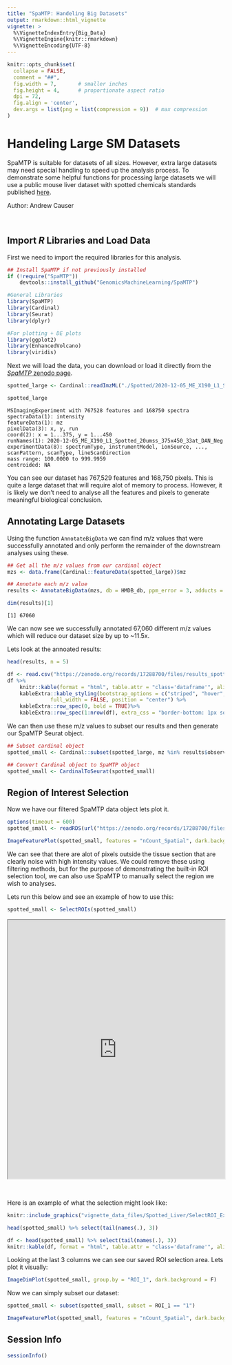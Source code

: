 ```yaml
---
title: "SpaMTP: Handeling Big Datasets"
output: rmarkdown::html_vignette
vignette: >
  %\VignetteIndexEntry{Big_Data}
  %\VignetteEngine{knitr::rmarkdown}
  %\VignetteEncoding{UTF-8}
---
```


```r
knitr::opts_chunk$set(
  collapse = FALSE,
  comment = "##",
  fig.width = 7,       # smaller inches
  fig.height = 4,      # proportionate aspect ratio
  dpi = 72,
  fig.align = 'center',
  dev.args = list(png = list(compression = 9))  # max compression
)
```


# Handeling Large SM Datasets

SpaMTP is suitable for datasets of all sizes. However, extra large datasets may need special handling to speed up the analysis process. To demonstrate some helpful functions for processing large datasets we will use a public mouse liver dataset with spotted chemicals standards published [here]( https://doi.org/10.1101/2024.10.14.618269).

Author: Andrew Causer

<br>


## Import *R* Libraries and Load Data

First we need to import the required libraries for this analysis.

```r
## Install SpaMTP if not previously installed
if (!require("SpaMTP"))
    devtools::install_github("GenomicsMachineLearning/SpaMTP")

#General Libraries
library(SpaMTP)
library(Cardinal)
library(Seurat)
library(dplyr)

#For plotting + DE plots
library(ggplot2)
library(EnhancedVolcano)
library(viridis)
```

Next we will load the data, you can download or load it directly from the [*SpaMTP* zenodo page](https://zenodo.org/communities/spamtp/records).  

```r
spotted_large <- Cardinal::readImzML("./Spotted/2020-12-05_ME_X190_L1_Spotted_20umss_375x450_33at_DAN_Neg",resolution = 3, mass.range = c(100,1000), memory = T)
```


```r
spotted_large
```

    MSImagingExperiment with 767528 features and 168750 spectra 
    spectraData(1): intensity
    featureData(1): mz
    pixelData(3): x, y, run
    coord(2): x = 1...375, y = 1...450
    runNames(1): 2020-12-05_ME_X190_L1_Spotted_20umss_375x450_33at_DAN_Neg
    experimentData(8): spectrumType, instrumentModel, ionSource, ..., scanPattern, scanType, lineScanDirection
    mass range: 100.0000 to 999.9959 
    centroided: NA 


You can see our dataset has 767,529 features and 168,750 pixels. This is quite a large dataset that will require alot of memory to process. However, it is likely we don't need to analyse all the features and pixels to generate meaningful biological conclusion.

## Annotating Large Datasets

Using the function `AnnotateBigData` we can find m/z values that were successfully annotated and only perform the remainder of the downstream analyses using these.


```r
## Get all the m/z values from our cardinal object
mzs <- data.frame(Cardinal::featureData(spotted_large))$mz

## Annotate each m/z value
results <- AnnotateBigData(mzs, db = HMDB_db, ppm_error = 3, adducts = c("M-H", "M+Cl"), polarity = "negative") 
```

```r
dim(results)[1]
```

    [1] 67060


We can now see we successfully annotated 67,060 different m/z values which will reduce our dataset size by up to ~11.5x.

Lets look at the annoated results:

```r
head(results, n = 5)
```

```r
df <- read.csv("https://zenodo.org/records/17288700/files/results_spotted.csv?download=1", row.names = 1)
df %>%
    knitr::kable(format = "html", table.attr = "class='dataframe'", align = "c") %>%
    kableExtra::kable_styling(bootstrap_options = c("striped", "hover", "condensed", "responsive"),
              full_width = FALSE, position = "center") %>%
    kableExtra::row_spec(0, bold = TRUE)%>%
    kableExtra::row_spec(1:nrow(df), extra_css = "border-bottom: 1px solid #ddd; border-top: 1px solid #ddd;")
```

We can then use these m/z values to subset our results and then generate our SpaMTP Seurat object.

```r
## Subset cardinal object
spotted_small <- Cardinal::subset(spotted_large, mz %in% results$observed_mz)

## Convert Cardinal object to SpaMTP object
spotted_small <- CardinalToSeurat(spotted_small)
```


## Region of Interest Selection

Now we have our filtered SpaMTP data object lets plot it.
```r
options(timeout = 600)
spotted_small <- readRDS(url("https://zenodo.org/records/17288700/files/spotted_small_ROI.RDS?download=1"))
```


```r
ImageFeaturePlot(spotted_small, features = "nCount_Spatial", dark.background = F)& scale_fill_gradientn(colors = viridis::viridis(100), limits = c(0, 400000), na.value = viridis::viridis(100)[100])
```

We can see that there are alot of pixels outside the tissue section that are clearly noise with high intensity values. We could remove these using filtering methods, but for the purpose of demonstrating the built-in ROI selection tool, we can also use SpaMTP to manually select the region we wish to analyses.

Lets run this below and see an example of how to use this:
```r
spotted_small <- SelectROIs(spotted_small)
```

<iframe src="https://agc888.shinyapps.io/SelectROI/" width="100%" height="600px"></iframe>

<br>


Here is an example of what the selection might look like:

```r
knitr::include_graphics("vignette_data_files/Spotted_Liver/SelectROI_Expample.png")
```


```r
head(spotted_small) %>% select(tail(names(.), 3))
```

```r
df <- head(spotted_small) %>% select(tail(names(.), 3))
knitr::kable(df, format = "html", table.attr = "class='dataframe'", align = "c")
```


Looking at the last 3 columns we can see our saved ROI selection area. Lets plot it visually:

```r
ImageDimPlot(spotted_small, group.by = "ROI_1", dark.background = F)
```

Now we can simply subset our dataset:

```r
spotted_small <- subset(spotted_small, subset = ROI_1 == "1")

ImageFeaturePlot(spotted_small, features = "nCount_Spatial", dark.background = F)& scale_fill_gradientn(colors = viridis::viridis(100), limits = c(0, 400000), na.value = viridis::viridis(100)[100])
```


## Session Info

```r
sessionInfo()
```

